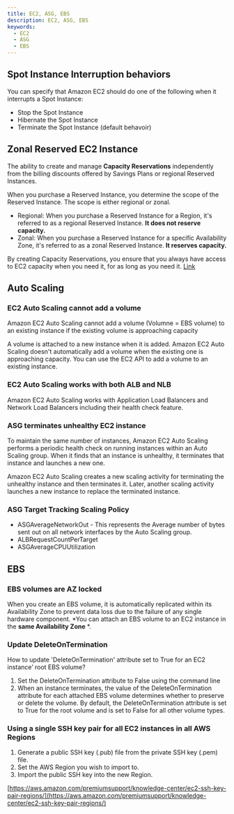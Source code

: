 ```yaml
---
title: EC2, ASG, EBS
description: EC2, ASG, EBS
keywords:
  - EC2
  - ASG
  - EBS
---
```


## Spot Instance Interruption behaviors 

You can specify that Amazon EC2 should do one of the following when it interrupts a Spot Instance:

- Stop the Spot Instance
- Hibernate the Spot Instance
- Terminate the Spot Instance (default behavoir)


## Zonal Reserved EC2 Instance

The ability to create and manage **Capacity Reservations** independently from the billing discounts offered by Savings Plans or regional Reserved Instances.

When you purchase a Reserved Instance, you determine the scope of the Reserved Instance. The scope is either regional or zonal.

- Regional: When you purchase a Reserved Instance for a Region, it's referred to as a regional Reserved Instance. **It does not reserve capacity.**
- Zonal: When you purchase a Reserved Instance for a specific Availability Zone, it's referred to as a zonal Reserved Instance. **It reserves capacity.**

By creating Capacity Reservations, you ensure that you always have access to EC2 capacity when you need it, for as long as you need it. [Link](https://docs.aws.amazon.com/AWSEC2/latest/UserGuide/ec2-capacity-reservations.html)

## Auto Scaling

### EC2 Auto Scaling cannot add a volume 

Amazon EC2 Auto Scaling cannot add a volume (Volumne = EBS volume) to an existing instance if the existing volume is approaching capacity

A volume is attached to a new instance when it is added. Amazon EC2 Auto Scaling doesn't automatically add a volume when the existing one is approaching capacity. You can use the EC2 API to add a volume to an existing instance.


### EC2 Auto Scaling works with both ALB and NLB

Amazon EC2 Auto Scaling works with Application Load Balancers and Network Load Balancers including their health check feature.

### ASG terminates unhealthy EC2 instance

To maintain the same number of instances, Amazon EC2 Auto Scaling performs a periodic health check on running instances within an Auto Scaling group. When it finds that an instance is unhealthy, it terminates that instance and launches a new one. 

Amazon EC2 Auto Scaling creates a new scaling activity for terminating the unhealthy instance and then terminates it. Later, another scaling activity launches a new instance to replace the terminated instance.

### ASG Target Tracking Scaling Policy

- ASGAverageNetworkOut -  This represents the Average number of bytes sent out on all network interfaces by the Auto Scaling group. 
- ALBRequestCountPerTarget
- ASGAverageCPUUtilization

## EBS

### EBS volumes are AZ locked
When you create an EBS volume, it is automatically replicated within its Availability Zone to prevent data loss due to the failure of any single hardware component. *You can attach an EBS volume to an EC2 instance in the **same Availability Zone** *.

### Update DeleteOnTermination

How to update 'DeleteOnTermination' attribute set to True for an EC2 instance’ root EBS volume?

1. Set the DeleteOnTermination attribute to False using the command line
2. When an instance terminates, the value of the DeleteOnTermination attribute for each attached EBS volume determines whether to preserve or delete the volume. By default, the DeleteOnTermination attribute is set to True for the root volume and is set to False for all other volume types.

### Using a single SSH key pair for all EC2 instances in all AWS Regions

1. Generate a public SSH key (.pub) file from the private SSH key (.pem) file.
2. Set the AWS Region you wish to import to.
3. Import the public SSH key into the new Region.

[https://aws.amazon.com/premiumsupport/knowledge-center/ec2-ssh-key-pair-regions/](https://aws.amazon.com/premiumsupport/knowledge-center/ec2-ssh-key-pair-regions/)


